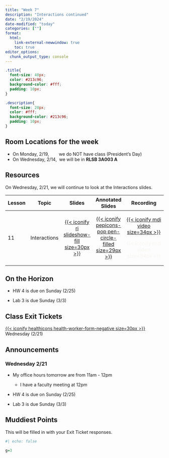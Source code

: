 ```yaml
---
title: "Week 7"
description: "Interactions continued"
date: "2/19/2024"
date-modified: "today"
categories: [""]
format: 
  html:
    link-external-newwindow: true
    toc: true
editor_options: 
  chunk_output_type: console
---
```


```css
.title{
  font-size: 40px;
  color: #213c96;
  background-color: #fff;
  padding: 10px;
}

.description{
  font-size: 20px;
  color: #fff;
  background-color: #213c96;
  padding: 10px;
}
```

::: callout-important
## Room Locations for the week

-   On Monday, 2/19,        we do NOT have class (President's Day)
-   On Wednesday, 2/14,  we will be in **RLSB 3A003 A**
:::

## Resources

On Wednesday, 2/21, we will continue to look at the Interactions slides.

+--------+--------------+------------------------------------------------------------------------------------------------------+-----------------------------------------------------------------------------------------------------------------------------+--------------------------------------------------------------------------------------------------------------------------------------------------------------------------------------------------------------------------------------------------------------------------------------------------------------------------------------------------------------------------------------+
| Lesson | Topic        | Slides                                                                                               | Annotated Slides                                                                                                            | Recording                                                                                                                                                                                                                                                                                                                                                                            |
+========+==============+:====================================================================================================:+:===========================================================================================================================:+:====================================================================================================================================================================================================================================================================================================================================================================================:+
| 11     | Interactions | [[{{< iconify ri slideshow-fill size=30px >}}](/slides/11_Interactions.qmd)]{style="color:#f8f5f0;"} | [[{{< iconify pepicons-pop pen-circle-filled size=29px >}}](/slides_annotated/11_Interactions.pdf)]{style="color:#f8f5f0;"} | [[{{< iconify mdi video size=34px >}}](https://ohsuitg-my.sharepoint.com/personal/wakim_ohsu_edu/_layouts/15/stream.aspx?id=%2Fpersonal%2Fwakim%5Fohsu%5Fedu%2FDocuments%2FTeaching%2FClasses%2FW2024%5FBSTA%5F512%5F612%2FStudent%5Ffiles%2FRecordings%2F11%5FInteractions%5F1%2Emp4&referrer=StreamWebApp%2EWeb&referrerScenario=AddressBarCopied%2Eview)]{style="color:#f8f5f0;"} |
|        |              |                                                                                                      |                                                                                                                             |                                                                                                                                                                                                                                                                                                                                                                                      |
|        |              |                                                                                                      |                                                                                                                             | [{{< iconify mdi video size=34px >}}]{style="color:#f8f5f0;"}                                                                                                                                                                                                                                                                                                                        |
+--------+--------------+------------------------------------------------------------------------------------------------------+-----------------------------------------------------------------------------------------------------------------------------+--------------------------------------------------------------------------------------------------------------------------------------------------------------------------------------------------------------------------------------------------------------------------------------------------------------------------------------------------------------------------------------+

## On the Horizon

-   HW 4 is due on Sunday (2/25)

-   Lab 3 is due Sunday (3/3)

## Class Exit Tickets

[[{{< iconify healthicons health-worker-form-negative size=30px >}}](https://forms.office.com/Pages/ResponsePage.aspx?id=V3lz4rj6fk2U9pvWr59xWFMopmPUjRtDiHLswhgacNhUNkRFSU9CNVBYWUZIMDcxQTkzM09VWFhaRi4u)]{style="color:#f8f5f0;"} Wednesday (2/21)

## Announcements

### Wednesday 2/21

-   My office hours tomorrow are from 11am - 12pm

    -   I have a faculty meeting at 12pm

-   HW 4 is due on Sunday (2/25)

-   Lab 3 is due Sunday (3/3)

## Muddiest Points

This will be filled in with your Exit Ticket responses.

```r
#| echo: false

g=3
```
